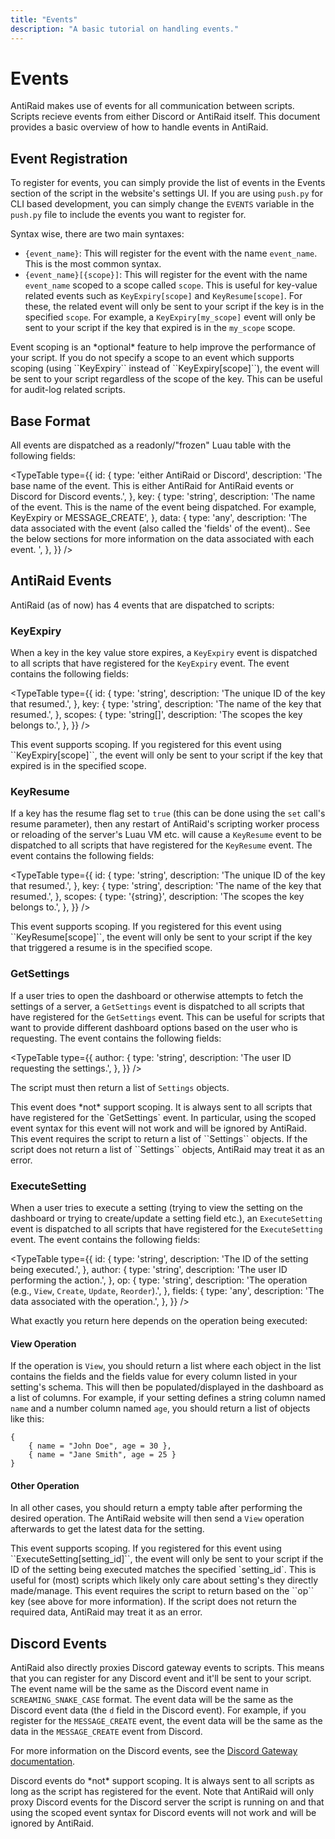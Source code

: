 ```yaml
---
title: "Events"
description: "A basic tutorial on handling events."
---
```


# Events

AntiRaid makes use of events for all communication between scripts. Scripts recieve events from either Discord or AntiRaid itself. This document provides a basic overview of how to handle events in AntiRaid.

## Event Registration

To register for events, you can simply provide the list of events in the Events section of the script in the website's settings UI. If you are using `push.py` for CLI based development, you can simply change the `EVENTS` variable in the `push.py` file to include the events you want to register for.

Syntax wise, there are two main syntaxes:

- `{event_name}`: This will register for the event with the name `event_name`. This is the most common syntax.
- `{event_name}[{scope}]`: This will register for the event with the name `event_name` scoped to a scope called `scope`. This is useful for key-value related events such as `KeyExpiry[scope]` and `KeyResume[scope]`. For these, the related event will only be sent to your script if the key is in the specified `scope`. For example, a `KeyExpiry[my_scope]` event will only be sent to your script if the key that expired is in the `my_scope` scope.

<Callout title="Note" type="info">
  Event scoping is an *optional* feature to help improve the performance of your script. If you do not specify a scope to an event which supports scoping (using ``KeyExpiry`` instead of ``KeyExpiry[scope]``), the event will be sent to your script regardless of the scope of the key. This can be useful for audit-log related scripts.
</Callout>

## Base Format

All events are dispatched as a readonly/"frozen" Luau table with the following fields:

<TypeTable
type={{
    id: {
      type: 'either AntiRaid or Discord',
      description: 'The base name of the event. This is either AntiRaid for AntiRaid events or Discord for Discord events.',
    },
    key: {
      type: 'string',
      description: 'The name of the event. This is the name of the event being dispatched. For example, KeyExpiry or MESSAGE_CREATE',
    },
    data: {
      type: 'any',
      description: 'The data associated with the event (also called the 'fields' of the event).. See the below sections for more information on the data associated with each event.
',
    },
  }}
/>

## AntiRaid Events

AntiRaid (as of now) has 4 events that are dispatched to scripts:

### KeyExpiry

When a key in the key value store expires, a `KeyExpiry` event is dispatched to all scripts that have registered for the `KeyExpiry` event. The event contains the following fields:

<TypeTable
type={{
    id: {
      type: 'string',
      description: 'The unique ID of the key that resumed.',
    },
    key: {
      type: 'string',
      description: 'The name of the key that resumed.',
    },
    scopes: {
      type: 'string[]',
      description: 'The scopes the key belongs to.',
    },
  }}
/>

<Callout title="Scoping Support" type="info">
  This event supports scoping. If you registered for this event using ``KeyExpiry[scope]``, the event will only be sent to your script if the key that expired is in the specified scope.
</Callout>

### KeyResume

If a key has the resume flag set to `true` (this can be done using the `set` call's resume parameter), then any restart of AntiRaid's scripting worker process or reloading of the server's Luau VM etc. will cause a `KeyResume` event to be dispatched to all scripts that have registered for the `KeyResume` event. The event contains the following fields:

<TypeTable
type={{
    id: {
      type: 'string',
      description: 'The unique ID of the key that resumed.',
    },
    key: {
      type: 'string',
      description: 'The name of the key that resumed.',
    },
    scopes: {
      type: '{string}',
      description: 'The scopes the key belongs to.',
    },
  }}
/>

<Callout title="Scoping Support" type="info">
  This event supports scoping. If you registered for this event using ``KeyResume[scope]``, the event will only be sent to your script if the key that triggered a resume is in the specified scope.
</Callout>

### GetSettings

If a user tries to open the dashboard or otherwise attempts to fetch the settings of a server, a `GetSettings` event is dispatched to all scripts that have registered for the `GetSettings` event. This can be useful for scripts that want to provide different dashboard options based on the user who is requesting. The event contains the following fields:

<TypeTable
type={{
    author: {
      type: 'string',
      description: 'The user ID requesting the settings.',
    },
  }}
/>

The script must then return a list of `Settings` objects.

<Callout title="No Scoping Support" type="warning">
  This event does *not* support scoping. It is always sent to all scripts that have registered for the `GetSettings` event. In particular, using the scoped event syntax for this event will not work and will be ignored by AntiRaid.
</Callout>

<Callout title="Return Required" type="info">
  This event requires the script to return a list of ``Settings`` objects. If the script does not return a list of ``Settings`` objects, AntiRaid may treat it as an error.
</Callout>

### ExecuteSetting

When a user tries to execute a setting (trying to view the setting on the dashboard or trying to create/update a setting field etc.), an `ExecuteSetting` event is dispatched to all scripts that have registered for the `ExecuteSetting` event. The event contains the following fields:

<TypeTable
type={{
    id: {
      type: 'string',
      description: 'The ID of the setting being executed.',
    },
    author: {
      type: 'string',
      description: 'The user ID performing the action.',
    },
    op: {
      type: 'string',
      description: 'The operation (e.g., `View`, `Create`, `Update`, `Reorder`).',
    },
    fields: {
      type: 'any',
      description: 'The data associated with the operation.',
    },
  }}
/>

What exactly you return here depends on the operation being executed:

#### View Operation

If the operation is `View`, you should return a list where each object in the list contains the fields and the fields value for every column listed in your setting's schema. This will then be populated/displayed in the dashboard as a list of columns. For example, if your setting defines a string column named `name` and a number column named `age`, you should return a list of objects like this:

```luau
{
    { name = "John Doe", age = 30 },
    { name = "Jane Smith", age = 25 }
}
```

#### Other Operation

In all other cases, you should return a empty table after performing the desired operation. The AntiRaid website will then send a `View` operation afterwards to get the latest data for the setting.

<Callout title="Scoping Support" type="info">
  This event supports scoping. If you registered for this event using ``ExecuteSetting[setting_id]``, the event will only be sent to your script if the ID of the setting being executed matches the specified `setting_id`. This is useful for (most) scripts which likely only care about setting's they directly made/manage.
</Callout>

<Callout title="Return Required" type="info">
  This event requires the script to return based on the ``op`` key (see above for more information). If the script does not return the required data, AntiRaid may treat it as an error.
</Callout>

## Discord Events

AntiRaid also directly proxies Discord gateway events to scripts. This means that you can register for any Discord event and it'll be sent to your script. The event name will be the same as the Discord event name in `SCREAMING_SNAKE_CASE` format. The event data will be the same as the Discord event data (the `d` field in the Discord event). For example, if you register for the `MESSAGE_CREATE` event, the event data will be the same as the data in the `MESSAGE_CREATE` event from Discord.

For more information on the Discord events, see the [Discord Gateway documentation](https://discord.com/developers/docs/topics/gateway#events).

<Callout title="No Scoping Support" type="warning">
  Discord events do *not* support scoping. It is always sent to all scripts as long as the script has registered for the event. Note that AntiRaid will only proxy Discord events for the Discord server the script is running on and that using the scoped event syntax for Discord events will not work and will be ignored by AntiRaid.
</Callout>
